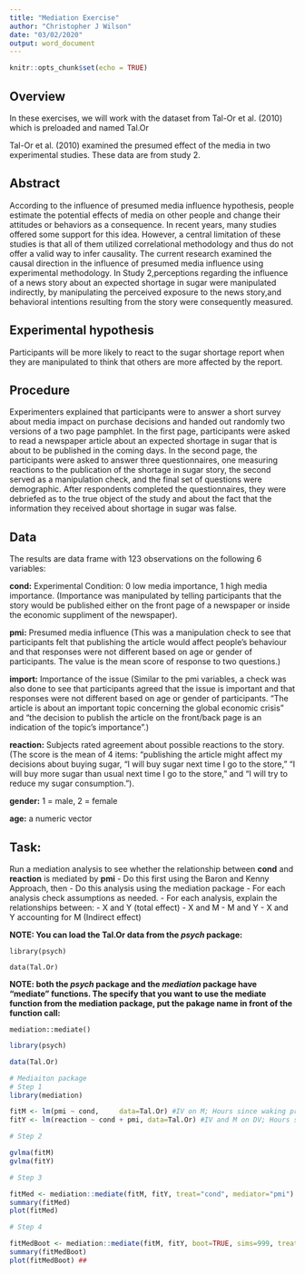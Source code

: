 ```yaml
---
title: "Mediation Exercise"
author: "Christopher J Wilson"
date: "03/02/2020"
output: word_document
---
```


```r

knitr::opts_chunk$set(echo = TRUE)
```
## Overview
In these exercises, we will work with the dataset from Tal-Or et al. (2010) which is preloaded and named Tal.Or

Tal-Or et al. (2010) examined the presumed effect of the media in two experimental studies. These data are from study 2.

## Abstract

According to the influence of presumed media influence hypothesis, people estimate the potential effects of media on other people and change their attitudes or behaviors as a consequence. In recent years, many studies offered some support for this idea. However, a central limitation of these studies is that all of them utilized correlational methodology and thus do not offer a valid way to infer causality. The current research examined the causal direction in the influence of presumed media influence using experimental methodology. In Study 2,perceptions regarding the influence of a news story about an expected shortage in sugar were manipulated indirectly, by manipulating the perceived exposure to the news story,and behavioral intentions resulting from the story were consequently measured.

## Experimental hypothesis

Participants will be more likely to react to the sugar shortage report when they are manipulated to think that others are more affected by the report.

## Procedure

Experimenters explained that participants were to answer a short survey about media impact on purchase decisions and handed out randomly two versions of a two page pamphlet. In the first page, participants were asked to read a newspaper article about an expected shortage in sugar that is about to be published in the coming days. In the second page, the participants were asked to answer three questionnaires, one measuring reactions to the publication of the shortage in sugar story, the second served as a manipulation check, and the final set of questions were demographic. After respondents completed the questionnaires, they were debriefed as to the true object of the study and about the fact that the information they received about shortage in sugar was false.

## Data

The results are data frame with 123 observations on the following 6 variables:

**cond:** Experimental Condition: 0 low media importance, 1 high media importance. (Importance was manipulated by telling participants that the story would be published either on the front page of a newspaper or inside the economic suppliment of the newspaper).

**pmi:** Presumed media influence (This was a manipulation check to see that participants felt that publishing the article would affect people’s behaviour and that responses were not different based on age or gender of participants. The value is the mean score of response to two questions.)

**import:** Importance of the issue (Similar to the pmi variables, a check was also done to see that participants agreed that the issue is important and that responses were not different based on age or gender of participants. “The article is about an important topic concerning the global economic crisis” and “the decision to publish the article on the front/back page is an indication of the topic’s importance”.)

**reaction:** Subjects rated agreement about possible reactions to the story. (The score is the mean of 4 items: “publishing the article might affect my decisions about buying sugar, “I will buy sugar next time I go to the store,” “I will buy more sugar than usual next time I go to the store,” and “I will try to reduce my sugar consumption.”).

**gender:** 1 = male, 2 = female

**age:** a numeric vector


## Task:

Run a mediation analysis to see whether the relationship between **cond** and **reaction** is mediated by **pmi**
  - Do this first using the Baron and Kenny Approach, then
  - Do this analysis using the mediation package
  - For each analysis check assumptions as needed.
  - For each analysis, explain the relationships between:
    - X and Y (total effect)
    - X and M
    - M and Y
    - X and Y accounting for M (Indirect effect)

**NOTE: You can load the Tal.Or data from the *psych* package:**

    library(psych)

    data(Tal.Or)



**NOTE: both the *psych* package and the *mediation* package have "mediate" functions. The specify that you want to use the mediate function from the mediation package, put the pakage name in front of the function call:**

    mediation::mediate()

```r
library(psych)

data(Tal.Or)

# Mediaiton package
# Step 1
library(mediation)

fitM <- lm(pmi ~ cond,     data=Tal.Or) #IV on M; Hours since waking predicting coffee consumption
fitY <- lm(reaction ~ cond + pmi, data=Tal.Or) #IV and M on DV; Hours since dawn and coffee predicting wakefulness

# Step 2

gvlma(fitM) 
gvlma(fitY)

# Step 3

fitMed <- mediation::mediate(fitM, fitY, treat="cond", mediator="pmi")
summary(fitMed)
plot(fitMed)

# Step 4

fitMedBoot <- mediation::mediate(fitM, fitY, boot=TRUE, sims=999, treat="cond", mediator="pmi")
summary(fitMedBoot)
plot(fitMedBoot) ##

```

